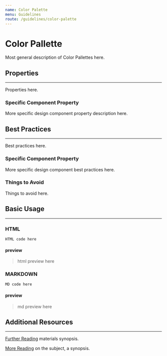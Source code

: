 ```yaml
---
name: Color Palette
menu: Guidelines
route: /guidelines/color-palette
---
```


# Color Pallette

Most general description of Color Pallettes here.

## Properties
---

Properties here.

### Specific Component Property

More specific design component property description here.

## Best Practices
---

Best practices here.

### Specific Component Property

More specific design component best practices here.

### Things to Avoid

Things to avoid here.

## Basic Usage
---

### HTML

`HTML code here`

#### preview

> html preview here

### MARKDOWN 

`MD code here`

#### preview

> md preview here

## Additional Resources
---

[Further Reading](https://www.uhsinc.com "further reading alt") materials synopsis.

[More Reading](https://www.uhsinc.com "more reading alt") on the subject, a synopsis.

